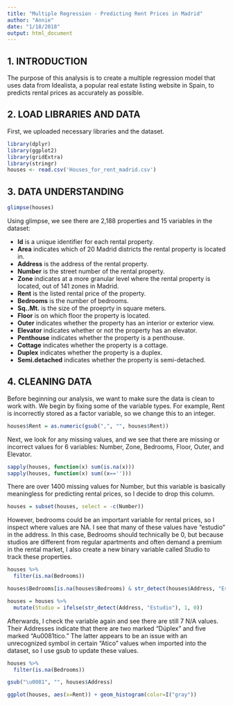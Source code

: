```yaml
---
title: "Multiple Regression - Predicting Rent Prices in Madrid"
author: "Annie"
date: "1/18/2018"
output: html_document
---
```


## 1. INTRODUCTION
The purpose of this analysis is to create a multiple regression model that uses data from Idealista, a popular real estate listing website in Spain, to predicts rental prices as accurately as possible. 

## 2. LOAD LIBRARIES AND DATA
First, we uploaded necessary libraries and the dataset. 
```r
library(dplyr)
library(ggplot2)
library(gridExtra)
library(stringr)
houses <- read.csv('Houses_for_rent_madrid.csv')
```

## 3. DATA UNDERSTANDING
```r
glimpse(houses)
```

Using glimpse, we see there are 2,188 properties and 15 variables in the dataset:

 * __Id__ is a unique identifier for each rental property.
 * __Area__ indicates which of 20 Madrid districts the rental property is located in. 
 * __Address__ is the address of the rental property.
 * __Number__ is the street number of the rental property.
 * __Zone__ indicates at a more granular level where the rental property is located, out of 141 zones in Madrid.
 * __Rent__ is the listed rental price of the property.
 * __Bedrooms__ is the number of bedrooms. 
 * __Sq..Mt.__ is the size of the proeprty in square meters.
 * __Floor__ is on which floor the property is located.
 * __Outer__ indicates whether the property has an interior or exterior view.
 * __Elevator__ indicates whether or not the property has an elevator.
 * __Penthouse__ indicates whether the property is a penthouse.
 * __Cottage__ indicates whether the property is a cottage.
 * __Duplex__ indicates whether the property is a duplex.
 * __Semi.detached__ indicates whether the property is semi-detached.
 
## 4. CLEANING DATA

Before beginning our analysis, we want to make sure the data is clean to work with. We begin by fixing some of the variable types. For example, Rent is incorrectly stored as a factor variable, so we change this to an integer. 
```r
houses$Rent = as.numeric(gsub(",", "", houses$Rent))
```


Next, we look for any missing values, and we see that there are missing or incorrect values for 6 variables: Number, Zone, Bedrooms, Floor, Outer, and Elevator. 
```r
sapply(houses, function(x) sum(is.na(x)))
sapply(houses, function(x) sum((x=='')))

```

There are over 1400 missing values for Number, but this variable is basically meaningless for predicting rental prices, so I decide to drop this column. 
```r
houses = subset(houses, select = -c(Number))
```

However, bedrooms could be an important variable for rental prices, so I inspect where values are NA. I see that many of these values have "estudio" in the address. In this case, Bedrooms should technically be 0, but because studios are different from regular apartments and often demand a premium in the rental market, I also create a new binary variable called Studio to track these properties.
```r
houses %>% 
  filter(is.na(Bedrooms))

houses$Bedrooms[is.na(houses$Bedrooms) & str_detect(houses$Address, "Estudio")] <- 0

houses = houses %>% 
  mutate(Studio = ifelse(str_detect(Address, "Estudio"), 1, 0))
```

Afterwards, I check the variable again and see there are still 7 N/A values. Their Addresses indicate that there are two marked "Dúplex" and five marked "Au0081tico." The latter appears to be an issue with an unrecognized symbol in certain "Atico" values when imported into the dataset, so I use gsub to update these values. 
```r
houses %>% 
  filter(is.na(Bedrooms))

gsub("\u0081", "", houses$Address)
```


```r
ggplot(houses, aes(x=Rent)) + geom_histogram(color=I("gray"))
```